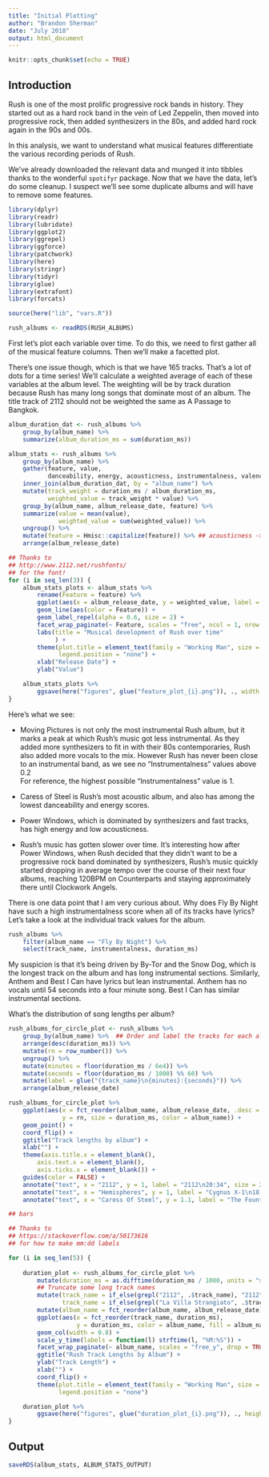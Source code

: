 ```yaml
---
title: "Initial Plotting"
author: "Brandon Sherman"
date: "July 2018"
output: html_document
---
```


```r
knitr::opts_chunk$set(echo = TRUE)
```

## Introduction

Rush is one of the most prolific progressive rock bands in history.
They started out as a hard rock band in the vein of Led Zeppelin, then
moved into progressive rock, then added synthesizers in the 80s, and
added hard rock again in the 90s and 00s.

In this analysis, we want to understand what musical features
differentiate the various recording periods of Rush.

We've already downloaded the relevant data and munged it into tibbles
thanks to the wonderful `spotifyr` package.  Now that we have the data, 
let's do some cleanup.  I suspect we'll see some duplicate albums and 
will have to remove some features.

```r
library(dplyr)
library(readr)
library(lubridate)
library(ggplot2)
library(ggrepel)
library(ggforce)
library(patchwork)
library(here)
library(stringr)
library(tidyr)
library(glue)
library(extrafont)
library(forcats)

source(here("lib", "vars.R"))

rush_albums <- readRDS(RUSH_ALBUMS)
```

First let's plot each variable over time.  To do this, we need to
first gather all of the musical feature columns.  Then we'll make a
facetted plot.

There's one issue though, which is that we have 165 tracks.  That's a
lot of dots for a time series!  We'll calculate a weighted average of
each of these variables at the album level.  The weighting will be by
track duration because Rush has many long songs that dominate most of
an album.  The title track of 2112 should not be weighted the same as 
A Passage to Bangkok.

```r
album_duration_dat <- rush_albums %>%
    group_by(album_name) %>%
    summarize(album_duration_ms = sum(duration_ms))

album_stats <- rush_albums %>%
    group_by(album_name) %>%
    gather(feature, value,
           danceability, energy, acousticness, instrumentalness, valence, tempo) %>%
    inner_join(album_duration_dat, by = "album_name") %>% 
    mutate(track_weight = duration_ms / album_duration_ms,
           weighted_value = track_weight * value) %>%
    group_by(album_name, album_release_date, feature) %>% 
    summarize(value = mean(value),
              weighted_value = sum(weighted_value)) %>%
    ungroup() %>% 
    mutate(feature = Hmisc::capitalize(feature)) %>% ## acousticness -> Acousticness
    arrange(album_release_date)
```

```r
## Thanks to
## http://www.2112.net/rushfonts/
## for the font!
for (i in seq_len(3)) {
    album_stats_plots <- album_stats %>%
        rename(Feature = feature) %>% 
        ggplot(aes(x = album_release_date, y = weighted_value, label = album_name)) +
        geom_line(aes(color = Feature)) +
        geom_label_repel(alpha = 0.6, size = 2) +
        facet_wrap_paginate(~ Feature, scales = "free", ncol = 1, nrow = 2, page = i) +
        labs(title = "Musical development of Rush over time"
             ) +
        theme(plot.title = element_text(family = "Working Man", size = 22),
              legend.position = "none") +
        xlab("Release Date") +
        ylab("Value")

    album_stats_plots %>%
        ggsave(here("figures", glue("feature_plot_{i}.png")), ., width = 7, height = 7, units = "in")
}

```


Here's what we see:

* Moving Pictures is not only the most instrumental Rush album, but it
  marks a peak at which Rush's music got less instrumental.  As they
  added more synthesizers to fit in with their 80s contemporaries, Rush 
  also added more vocals to the mix.  However Rush has never been close to 
  an instrumental band, as we see no "Instrumentalness" values above 0.2  
  For reference, the highest possible "Instrumentalness" value is 1.
  
* Caress of Steel is Rush's most acoustic album, and also has among
  the lowest danceability and energy scores.
  
* Power Windows, which is dominated by synthesizers and fast tracks,
  has high energy and low acousticness.
  
* Rush's music has gotten slower over time.  It's interesting how
after Power Windows, when Rush decided that they didn't want to be a
progressive rock band dominated by synthesizers, Rush's music quickly 
started dropping in average tempo over the course of their next four 
albums, reaching 120BPM on Counterparts and staying approximately 
there until Clockwork Angels.

There is one data point that I am very curious about.  Why does Fly By
Night have such a high instrumentalness score when all of its tracks
have lyrics?  Let's take a look at the individual track values for the
album.

```r
rush_albums %>%
    filter(album_name == "Fly By Night") %>%
    select(track_name, instrumentalness, duration_ms)
```

My suspicion is that it's being driven by By-Tor and the Snow Dog,
which is the longest track on the album and has long instrumental
sections.  Similarly, Anthem and Best I Can have lyrics but lean
instrumental.  Anthem has no vocals until 54 seconds into a four
minute song.  Best I Can has similar instrumental sections.



What's the distribution of song lengths per album?


```r
rush_albums_for_circle_plot <- rush_albums %>%
    group_by(album_name) %>%  ## Order and label the tracks for each album descendingly by length
    arrange(desc(duration_ms)) %>%
    mutate(rn = row_number()) %>%
    ungroup() %>% 
    mutate(minutes = floor(duration_ms / 6e4)) %>%
    mutate(seconds = floor(duration_ms / 1000) %% 60) %>%
    mutate(label = glue("{track_name}\n{minutes}:{seconds}")) %>% 
    arrange(album_release_date)

rush_albums_for_circle_plot %>% 
    ggplot(aes(x = fct_reorder(album_name, album_release_date, .desc = TRUE), ## TRUE because coord_flip
               y = rn, size = duration_ms, color = album_name)) +
    geom_point() +
    coord_flip() +
    ggtitle("Track lengths by album") +
    xlab("") +
    theme(axis.title.x = element_blank(),
        axis.text.x = element_blank(),
        axis.ticks.x = element_blank()) +
    guides(color = FALSE) +
    annotate("text", x = "2112", y = 1, label = "2112\n20:34", size = 2) +
    annotate("text", x = "Hemispheres", y = 1, label = "Cygnus X-1\n18:08", size = 2) +
    annotate("text", x = "Caress Of Steel", y = 1.1, label = "The Fountain of\nLamneth\n19:57", size = 2)

## bars

## Thanks to
## https://stackoverflow.com/a/50173616
## for how to make mm:dd labels

for (i in seq_len(5)) {
    
    duration_plot <- rush_albums_for_circle_plot %>%
        mutate(duration_ms = as.difftime(duration_ms / 1000, units = "secs")) %>%
        ## Truncate some long track names
        mutate(track_name = if_else(grepl("2112", .$track_name), "2112", track_name),
               track_name = if_else(grepl("La Villa Strangiato", .$track_name), "La Villa Strangiato", track_name)) %>%
        mutate(album_name = fct_reorder(album_name, album_release_date)) %>% 
        ggplot(aes(x = fct_reorder(track_name, duration_ms),
                   y = duration_ms, color = album_name, fill = album_name)) +## TRUE because coord_flip
        geom_col(width = 0.8) +
        scale_y_time(labels = function(l) strftime(l, "%M:%S")) +
        facet_wrap_paginate(~ album_name, scales = "free_y", drop = TRUE, ncol = 1, nrow = 4, page = i) +
        ggtitle("Rush Track Lengths by Album") +
        ylab("Track Length") +
        xlab("") +
        coord_flip() +
        theme(plot.title = element_text(family = "Working Man", size = 22),
              legend.position = "none")

    duration_plot %>% 
        ggsave(here("figures", glue("duration_plot_{i}.png")), ., height = 7, width = 7)
}

```

## Output

```r
saveRDS(album_stats, ALBUM_STATS_OUTPUT)
```
